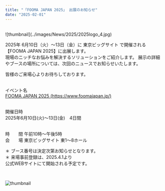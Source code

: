 ```yaml
---
title: "「FOOMA JAPAN 2025」 出展のお知らせ"
date: "2025-02-01"
---
```

<br />
![thumbnail](../images/News/2025/2025logo_4.jpg)<br />

2025年 6月10日（火）〜13日（金）に 東京ビッグサイト で開催される【FOOMA JAPAN 2025】に出展します。
<br />
現場のニッチなお悩みを解決するソリューションをご紹介します。
展示の詳細やブースの場所については、次回のニュースでお知らせいたします。

皆様のご来場心よりお待ちしております。<br /><br />

イベント名<br />
[FOOMA JAPAN 2025 (https://www.foomajapan.jp/)](https://www.foomajapan.jp/)<br /><br />

開催日時<br />
2025年6月10日(火)～13日(金)　4日間<br /><br />

時　　間  午前10時～午後5時
<br />
会　　場  東京ビッグサイト 東1〜8ホール
<br />

＊ ブース番号は決定次第お知らせとなります。<br />
＊ 来場事前登録は、2025.4.1より<br />
   公式WEBサイトにて開始される予定です。<br />

<br />

![thumbnail](../images/News/2025/2025logo_6.jpg)